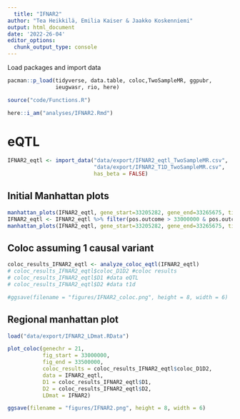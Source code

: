 ---
  title: "IFNAR2"
author: "Tea Heikkilä, Emilia Kaiser & Jaakko Koskenniemi"
output: html_document
date: '2022-26-04'
editor_options:
  chunk_output_type: console
---

  Load packages and import data
```{r}
pacman::p_load(tidyverse, data.table, coloc,TwoSampleMR, ggpubr,
               ieugwasr, rio, here)

source("code/Functions.R")

here::i_am("analyses/IFNAR2.Rmd")
```

# eQTL

```{r}
IFNAR2_eqtl <- import_data("data/export/IFNAR2_eqtl_TwoSampleMR.csv",
                           "data/export/IFNAR2_T1D_TwoSampleMR.csv",
                           has_beta = FALSE)

```

## Initial Manhattan plots
```{r}
manhattan_plots(IFNAR2_eqtl, gene_start=33205282, gene_end=33265675, title = "IFNAR2")
IFNAR2_eqtl <- IFNAR2_eqtl %>% filter(pos.outcome > 33000000 & pos.outcome < 33500000) 
manhattan_plots(IFNAR2_eqtl, gene_start=33205282, gene_end=33265675, title = "IFNAR2")
```

## Coloc assuming 1 causal variant
```{r}
coloc_results_IFNAR2_eqtl <- analyze_coloc_eqtl(IFNAR2_eqtl)
# coloc_results_IFNAR2_eqtl$coloc_D1D2 #coloc results
# coloc_results_IFNAR2_eqtl$D1 #data eQTL
# coloc_results_IFNAR2_eqtl$D2 #data t1d

#ggsave(filename = "figures/IFNAR2_coloc.png", height = 8, width = 6)

```

## Regional manhattan plot

```{r}

load("data/export/IFNAR2_LDmat.RData")

plot_coloc(genechr = 21,
           fig_start = 33000000,
           fig_end = 33500000,
           coloc_results = coloc_results_IFNAR2_eqtl$coloc_D1D2,
           data = IFNAR2_eqtl,
           D1 = coloc_results_IFNAR2_eqtl$D1,
           D2 = coloc_results_IFNAR2_eqtl$D2,
           LDmat = IFNAR2)

ggsave(filename = "figures/IFNAR2.png", height = 8, width = 6)
```





